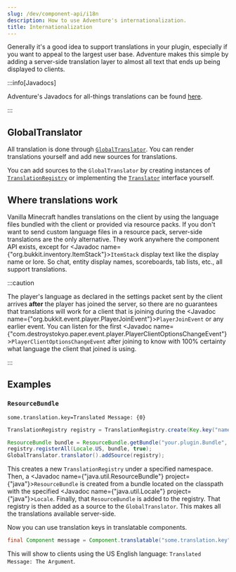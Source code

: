 ---
slug: /dev/component-api/i18n
description: How to use Adventure's internationalization.
title: Internationalization
---

Generally it's a good idea to support translations in your plugin, especially if you want to
appeal to the largest user base. Adventure makes this simple by adding a server-side
translation layer to almost all text that ends up being displayed to clients.

:::info[Javadocs]

Adventure's Javadocs for all-things translations can be found [here](https://jd.advntr.dev/api/latest/net/kyori/adventure/translation/package-summary.html).

:::

## GlobalTranslator

All translation is done through [`GlobalTranslator`](https://jd.advntr.dev/api/latest/net/kyori/adventure/translation/GlobalTranslator.html).
You can render translations yourself and add new sources for translations.

You can add sources to the `GlobalTranslator` by creating instances of [`TranslationRegistry`](https://jd.advntr.dev/api/latest/net/kyori/adventure/translation/TranslationRegistry.html)
or implementing the [`Translator`](https://jd.advntr.dev/api/latest/net/kyori/adventure/translation/Translator.html) interface yourself.

## Where translations work

Vanilla Minecraft handles translations on the client by using the language files bundled with the client or provided via resource packs. If you don't want to send custom language files
in a resource pack, server-side translations are the only alternative. They work anywhere the component API exists, except for <Javadoc name={"org.bukkit.inventory.ItemStack"}>`ItemStack`</Javadoc>
display text like the display name or lore. So chat, entity display names, scoreboards, tab lists, etc., all support translations.

:::caution

The player's language as declared in the settings packet sent by the client arrives **after** the player has joined the server, so there are no guarantees that
translations will work for a client that is joining during the <Javadoc name={"org.bukkit.event.player.PlayerJoinEvent"}>`PlayerJoinEvent`</Javadoc> or any earlier event.
You can listen for the first <Javadoc name={"com.destroystokyo.paper.event.player.PlayerClientOptionsChangeEvent"}>`PlayerClientOptionsChangeEvent`</Javadoc>
after joining to know with 100% certainty what language the client that joined is using.

:::

## Examples

### `ResourceBundle`
```properties title="src/main/resources/your/plugin/Bundle_en_US.properties"
some.translation.key=Translated Message: {0}
```

```java
TranslationRegistry registry = TranslationRegistry.create(Key.key("namespace:value"));

ResourceBundle bundle = ResourceBundle.getBundle("your.plugin.Bundle", Locale.US, UTF8ResourceBundleControl.get());
registry.registerAll(Locale.US, bundle, true);
GlobalTranslator.translator().addSource(registry);
```

This creates a new `TranslationRegistry` under a specified namespace. Then, a <Javadoc name={"java.util.ResourceBundle"} project={"java"}>`ResourceBundle`</Javadoc>
is created from a bundle located on the classpath with the specified <Javadoc name={"java.util.Locale"} project={"java"}>`Locale`</Javadoc>.
Finally, that `ResourceBundle` is added to the registry. That registry is then added as a source to the `GlobalTranslator`.
This makes all the translations available server-side.

Now you can use translation keys in translatable components.

```java
final Component message = Component.translatable("some.translation.key", Component.text("The Argument"))
```

This will show to clients using the US English language: `Translated Message: The Argument`.
